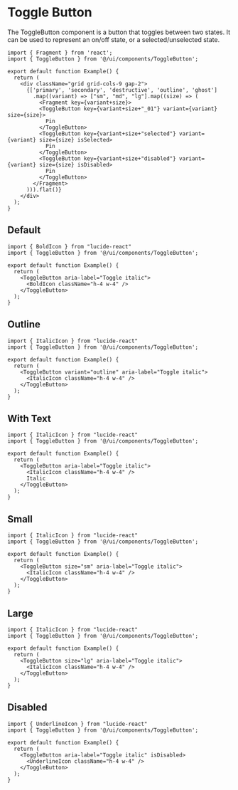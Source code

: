 # Toggle Button

The ToggleButton component is a button that toggles between two states. It can be used to represent an on/off state, or a selected/unselected state.

```tsx preview
import { Fragment } from 'react';
import { ToggleButton } from '@/ui/components/ToggleButton';

export default function Example() {
  return (
    <div className="grid grid-cols-9 gap-2">
      {['primary', 'secondary', 'destructive', 'outline', 'ghost']
        .map((variant) => ["sm", "md", "lg"].map((size) => (
          <Fragment key={variant+size}>
          <ToggleButton key={variant+size+"_01"} variant={variant} size={size}>
            Pin
          </ToggleButton>
          <ToggleButton key={variant+size+"selected"} variant={variant} size={size} isSelected>
            Pin
          </ToggleButton>
          <ToggleButton key={variant+size+"disabled"} variant={variant} size={size} isDisabled>
            Pin
          </ToggleButton>
        </Fragment>
      ))).flat()}
    </div>
  );
}
```

## Default

```tsx preview
import { BoldIcon } from "lucide-react"
import { ToggleButton } from '@/ui/components/ToggleButton';

export default function Example() {
  return (
    <ToggleButton aria-label="Toggle italic">
      <BoldIcon className="h-4 w-4" />
    </ToggleButton>
  );
}
```

## Outline

```tsx preview
import { ItalicIcon } from "lucide-react"
import { ToggleButton } from '@/ui/components/ToggleButton';

export default function Example() {
  return (
    <ToggleButton variant="outline" aria-label="Toggle italic">
      <ItalicIcon className="h-4 w-4" />
    </ToggleButton>
  );
}
```

## With Text

```tsx preview
import { ItalicIcon } from "lucide-react"
import { ToggleButton } from '@/ui/components/ToggleButton';

export default function Example() {
  return (
    <ToggleButton aria-label="Toggle italic">
      <ItalicIcon className="h-4 w-4" />
      Italic
    </ToggleButton>
  );
}
```

## Small

```tsx preview
import { ItalicIcon } from "lucide-react"
import { ToggleButton } from '@/ui/components/ToggleButton';

export default function Example() {
  return (
    <ToggleButton size="sm" aria-label="Toggle italic">
      <ItalicIcon className="h-4 w-4" />
    </ToggleButton>
  );
}
```

## Large

```tsx preview
import { ItalicIcon } from "lucide-react"
import { ToggleButton } from '@/ui/components/ToggleButton';

export default function Example() {
  return (
    <ToggleButton size="lg" aria-label="Toggle italic">
      <ItalicIcon className="h-4 w-4" />
    </ToggleButton>
  );
}
```

## Disabled

```tsx preview
import { UnderlineIcon } from "lucide-react"
import { ToggleButton } from '@/ui/components/ToggleButton';

export default function Example() {
  return (
    <ToggleButton aria-label="Toggle italic" isDisabled>
      <UnderlineIcon className="h-4 w-4" />
    </ToggleButton>
  );
}
```